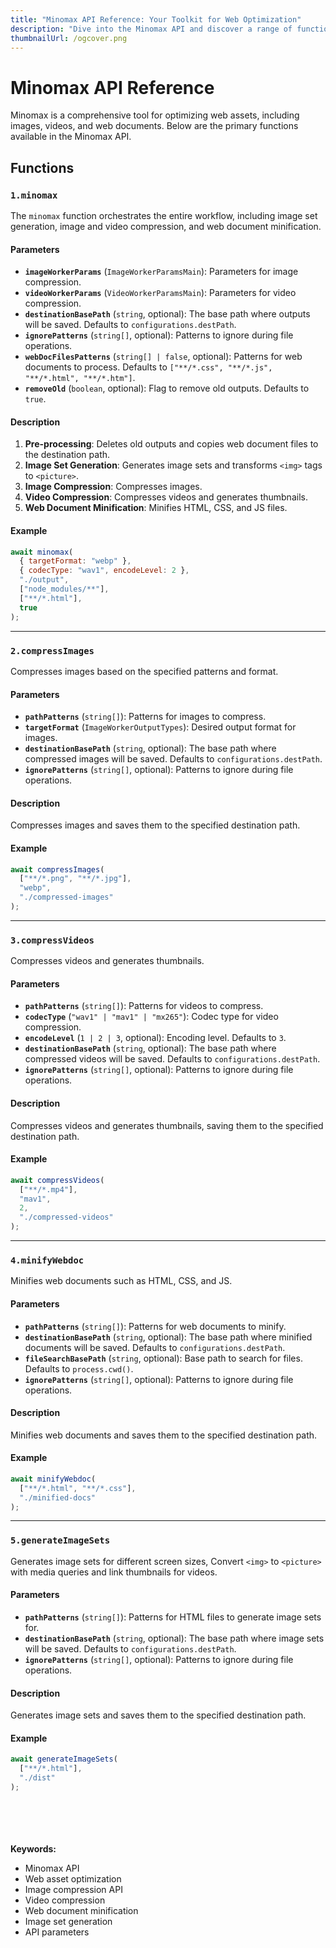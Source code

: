 ```yaml
---
title: "Minomax API Reference: Your Toolkit for Web Optimization"
description: "Dive into the Minomax API and discover a range of functions for optimizing web assets. This reference guide covers image compression, video compression, web document minification, and more, with detailed parameters and examples."
thumbnailUrl: /ogcover.png 
---
```


# Minomax API Reference

Minomax is a comprehensive tool for optimizing web assets, including images, videos, and web documents. Below are the primary functions available in the Minomax API.

## Functions

### `1.minomax`

The `minomax` function orchestrates the entire workflow, including image set generation, image and video compression, and web document minification.

#### Parameters

- **`imageWorkerParams`** (`ImageWorkerParamsMain`): Parameters for image compression.
- **`videoWorkerParams`** (`VideoWorkerParamsMain`): Parameters for video compression.
- **`destinationBasePath`** (`string`, optional): The base path where outputs will be saved. Defaults to `configurations.destPath`.
- **`ignorePatterns`** (`string[]`, optional): Patterns to ignore during file operations.
- **`webDocFilesPatterns`** (`string[] | false`, optional): Patterns for web documents to process. Defaults to `["**/*.css", "**/*.js", "**/*.html", "**/*.htm"]`.
- **`removeOld`** (`boolean`, optional): Flag to remove old outputs. Defaults to `true`.

#### Description

1. **Pre-processing**: Deletes old outputs and copies web document files to the destination path.
2. **Image Set Generation**: Generates image sets and transforms `<img>` tags to `<picture>`.
3. **Image Compression**: Compresses images.
4. **Video Compression**: Compresses videos and generates thumbnails.
5. **Web Document Minification**: Minifies HTML, CSS, and JS files.

#### Example

```javascript
await minomax(
  { targetFormat: "webp" }, 
  { codecType: "wav1", encodeLevel: 2 },
  "./output",
  ["node_modules/**"],
  ["**/*.html"],
  true
);
```

---

### `2.compressImages`

Compresses images based on the specified patterns and format.

#### Parameters

- **`pathPatterns`** (`string[]`): Patterns for images to compress.
- **`targetFormat`** (`ImageWorkerOutputTypes`): Desired output format for images.
- **`destinationBasePath`** (`string`, optional): The base path where compressed images will be saved. Defaults to `configurations.destPath`.
- **`ignorePatterns`** (`string[]`, optional): Patterns to ignore during file operations.

#### Description

Compresses images and saves them to the specified destination path.

#### Example

```javascript
await compressImages(
  ["**/*.png", "**/*.jpg"],
  "webp",
  "./compressed-images"
);
```

---

### `3.compressVideos`

Compresses videos and generates thumbnails.

#### Parameters

- **`pathPatterns`** (`string[]`): Patterns for videos to compress.
- **`codecType`** (`"wav1" | "mav1" | "mx265"`): Codec type for video compression.
- **`encodeLevel`** (`1 | 2 | 3`, optional): Encoding level. Defaults to `3`.
- **`destinationBasePath`** (`string`, optional): The base path where compressed videos will be saved. Defaults to `configurations.destPath`.
- **`ignorePatterns`** (`string[]`, optional): Patterns to ignore during file operations.

#### Description

Compresses videos and generates thumbnails, saving them to the specified destination path.

#### Example

```javascript
await compressVideos(
  ["**/*.mp4"],
  "mav1",
  2,
  "./compressed-videos"
);
```

---

### `4.minifyWebdoc`

Minifies web documents such as HTML, CSS, and JS.

#### Parameters

- **`pathPatterns`** (`string[]`): Patterns for web documents to minify.
- **`destinationBasePath`** (`string`, optional): The base path where minified documents will be saved. Defaults to `configurations.destPath`.
- **`fileSearchBasePath`** (`string`, optional): Base path to search for files. Defaults to `process.cwd()`.
- **`ignorePatterns`** (`string[]`, optional): Patterns to ignore during file operations.

#### Description

Minifies web documents and saves them to the specified destination path.

#### Example

```javascript
await minifyWebdoc(
  ["**/*.html", "**/*.css"],
  "./minified-docs"
);
```

---

### `5.generateImageSets`

Generates image sets for different screen sizes, Convert `<img>` to `<picture>` with media queries and link thumbnails for videos.

#### Parameters

- **`pathPatterns`** (`string[]`): Patterns for HTML files to generate image sets for.
- **`destinationBasePath`** (`string`, optional): The base path where image sets will be saved. Defaults to `configurations.destPath`.
- **`ignorePatterns`** (`string[]`, optional): Patterns to ignore during file operations.

#### Description

Generates image sets and saves them to the specified destination path.

#### Example

```javascript
await generateImageSets(
  ["**/*.html"],
  "./dist"
);
```


<br/>
<br/>
<br/>
<br/>
<strong>Keywords:</strong>
<ul className={style.keywords}>
    <li>Minomax API</li>
    <li>Web asset optimization</li>
    <li>Image compression API</li>
    <li>Video compression</li>
    <li>Web document minification</li>
    <li>Image set generation</li>
    <li>API parameters</li>
</ul>
